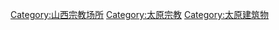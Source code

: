 [[Category:山西宗教场所|Category:山西宗教场所]]
[[Category:太原宗教|Category:太原宗教]]
[[Category:太原建筑物|Category:太原建筑物]]